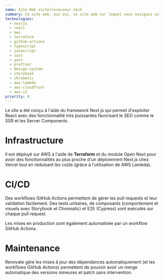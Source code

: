 ```yaml
---
name: Site Web victorlevasseur.tech
summary: Ce site web, oui oui, ce site web sur lequel vous naviguez actuellement.
technologies:
  - nextjs
  - react
  - aws
  - terraform
  - github-actions
  - typescript
  - javascript
  - sass
  - yarn
  - prettier
  - design-system
  - storybook
  - chromatic
  - aws-lambda
  - aws-cloudfront
  - aws-s3
priority: 0
---
```


Le site a été conçu à l'aide du framework Next.js qui permet d'exploiter React
avec des fonctionnalité très puissantes favorisant le SEO comme le SSR et les
Server Components.

# Infrastructure

Il est déployé sur AWS à l'aide de **Terraform** et du module Open Next pour avoir
des fonctionnalités au plus proche d'un déploiement Next.js chez Vercel tout en
réduisant les coûts (grâce à l'utilisation de AWS Lambda).

# CI/CD

Des workflows GitHub Actions permettent de gérer les pull requests et leur validation facilement.
Des tests unitaires, de composants (comportement et visuels avec Storybook et Chromatic)
et E2E (Cypress) sont exécutés sur chaque pull request.

Les mises en production sont également automatisée par un workflow GitHub Actions.

# Maintenance

Renovate gère les mises à jour des dépendances automatiquement (et les workflows GitHub Actions)
permettent de pouvoir avoir un merge automatique des versions mineures et patch sans intervention.
